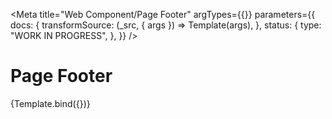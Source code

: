 <!--
@license EUPL-1.2
Copyright (c) 2021 Robbert Broersma
-->


<Meta
  title="Web Component/Page Footer"
  argTypes={{}}
  parameters={{
    docs: {
      transformSource: (_src, { args }) => Template(args),
    },
    status: {
      type: "WORK IN PROGRESS",
    },
  }}
/>

# Page Footer

<Canvas>
  <Story
    name="Page Footer"
    args={{
      content: "",
    }}
  >
    {Template.bind({})}
  </Story>
</Canvas>

<ArgsTable story="Page Footer" />
